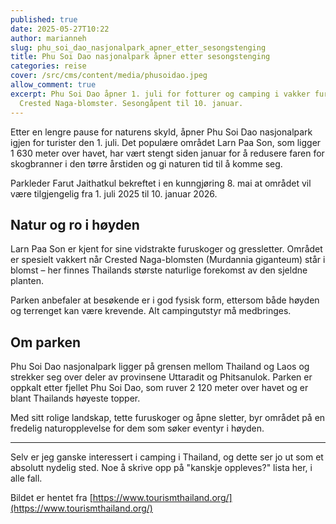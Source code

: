 ```yaml
---
published: true
date: 2025-05-27T10:22
author: marianneh
slug: phu_soi_dao_nasjonalpark_apner_etter_sesongstenging
title: Phu Soi Dao nasjonalpark åpner etter sesongstenging
categories: reise
cover: /src/cms/content/media/phusoidao.jpeg
allow_comment: true
excerpt: Phu Soi Dao åpner 1. juli for fotturer og camping i vakker furuskog med
  Crested Naga-blomster. Sesongåpent til 10. januar.
---
```

Etter en lengre pause for naturens skyld, åpner Phu Soi Dao nasjonalpark igjen for turister den 1. juli. Det populære området Larn Paa Son, som ligger 1 630 meter over havet, har vært stengt siden januar for å redusere faren for skogbranner i den tørre årstiden og gi naturen tid til å komme seg.

Parkleder Farut Jaithatkul bekreftet i en kunngjøring 8. mai at området vil være tilgjengelig fra 1. juli 2025 til 10. januar 2026.

## Natur og ro i høyden

Larn Paa Son er kjent for sine vidstrakte furuskoger og gressletter. Området er spesielt vakkert når Crested Naga-blomsten (Murdannia giganteum) står i blomst – her finnes Thailands største naturlige forekomst av den sjeldne planten.

Parken anbefaler at besøkende er i god fysisk form, ettersom både høyden og terrenget kan være krevende. Alt campingutstyr må medbringes.

## Om parken

Phu Soi Dao nasjonalpark ligger på grensen mellom Thailand og Laos og strekker seg over deler av provinsene Uttaradit og Phitsanulok. Parken er oppkalt etter fjellet Phu Soi Dao, som ruver 2 120 meter over havet og er blant Thailands høyeste topper.

Med sitt rolige landskap, tette furuskoger og åpne sletter, byr området på en fredelig naturopplevelse for dem som søker eventyr i høyden.

* * *

Selv er jeg ganske interessert i camping i Thailand, og dette ser jo ut som et absolutt nydelig sted. Noe å skrive opp på "kanskje oppleves?" lista her, i alle fall.

Bildet er hentet fra [https://www.tourismthailand.org/](https://www.tourismthailand.org/)